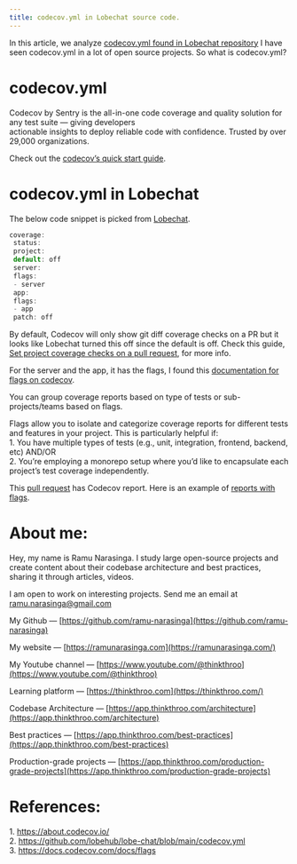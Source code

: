 ```yaml
---
title: codecov.yml in Lobechat source code.
---
```


In this article, we analyze [codecov.yml found in Lobechat repository](https://github.com/lobehub/lobe-chat/blob/main/codecov.yml) I have seen codecov.yml in a lot of open source projects. So what is codecov.yml?

# **codecov.yml**

Codecov by Sentry is the all-in-one code coverage and quality solution for any test suite — giving developers  
actionable insights to deploy reliable code with confidence. Trusted by over 29,000 organizations.

Check out the [codecov’s quick start guide](https://docs.codecov.com/docs/quick-start).

# **codecov.yml in Lobechat**

The below code snippet is picked from [Lobechat](https://github.com/lobehub/lobe-chat/blob/main/codecov.yml).

```js
coverage:
 status:
 project:
 default: off
 server:
 flags:
 - server
 app:
 flags:
 - app
 patch: off
```

By default, Codecov will only show git diff coverage checks on a PR but it looks like Lobechat turned this off since the default is off. Check this guide, [Set project coverage checks on a pull request](https://docs.codecov.com/docs/common-recipe-list#set-project-coverage-checks-on-a-pull-request), for more info.

For the server and the app, it has the flags, I found this [documentation for flags on codecov](https://docs.codecov.com/docs/flags).

You can group coverage reports based on type of tests or sub-projects/teams based on flags.

Flags allow you to isolate and categorize coverage reports for different tests and features in your project. This is particularly helpful if:  
1\. You have multiple types of tests (e.g., unit, integration, frontend, backend, etc) AND/OR  
2\. You’re employing a monorepo setup where you’d like to encapsulate each project’s test coverage independently.

This [pull request](https://github.com/lobehub/lobe-chat/pull/4394) has Codecov report. Here is an example of [reports with flags](https://app.codecov.io/gh/lobehub/lobe-chat/pull/4394/flags?src=pr&el=flag&utm_medium=referral&utm_source=github&utm_content=comment&utm_campaign=pr+comments&utm_term=lobehub).

# **About me:**

Hey, my name is Ramu Narasinga. I study large open-source projects and create content about their codebase architecture and best practices, sharing it through articles, videos.

I am open to work on interesting projects. Send me an email at ramu.narasinga@gmail.com

My Github — [https://github.com/ramu-narasinga](https://github.com/ramu-narasinga)

My website — [https://ramunarasinga.com](https://ramunarasinga.com/)

My Youtube channel — [https://www.youtube.com/@thinkthroo](https://www.youtube.com/@thinkthroo)

Learning platform — [https://thinkthroo.com](https://thinkthroo.com/)

Codebase Architecture — [https://app.thinkthroo.com/architecture](https://app.thinkthroo.com/architecture)

Best practices — [https://app.thinkthroo.com/best-practices](https://app.thinkthroo.com/best-practices)

Production-grade projects — [https://app.thinkthroo.com/production-grade-projects](https://app.thinkthroo.com/production-grade-projects)

# **References:**

1\. https://about.codecov.io/  
2\. https://github.com/lobehub/lobe-chat/blob/main/codecov.yml  
3\. https://docs.codecov.com/docs/flags

[  
](https://medium.com/tag/javascript?source=post_page-----76c7e452263e--------------------------------)
